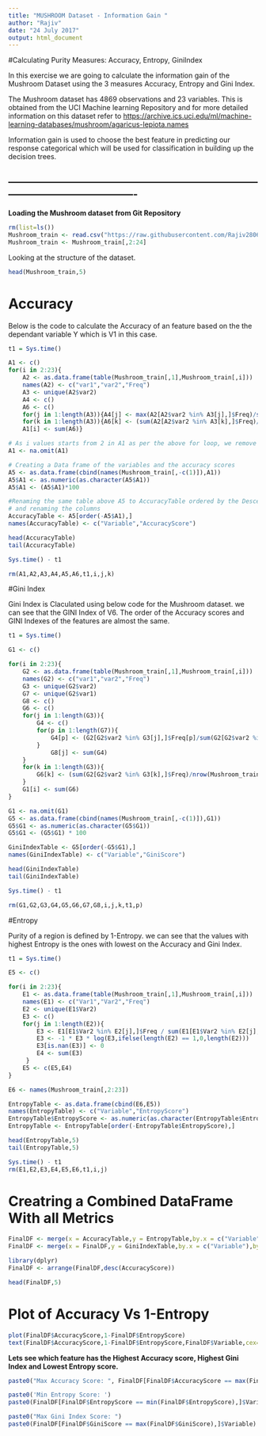 ---
title: "MUSHROOM Dataset - Information Gain "
author: "Rajiv"
date: "24 July 2017"
output: html_document
---

#Calculating Purity Measures: Accuracy, Entropy, GiniIndex  

In this exercise we are going to calculate the information gain of the Mushroom Dataset using the 3 measures Accuracy, Entropy and Gini Index.

The Mushroom dataset has 4869 observations and 23 variables. This is obtained from the UCI Machine learning Repository and for more detailed information on this dataset refer to <https://archive.ics.uci.edu/ml/machine-learning-databases/mushroom/agaricus-lepiota.names>

Information gain is used to choose the best feature in predicting our response categorical which will be used for classification in building up the decision trees.

-------------------------------------------------------------------------------------------------------------
-------------------------------------------------------------------------------------------------------------


**Loading the Mushroom dataset from Git Repository**

```{r ClearWorkspace}
rm(list=ls())
Mushroom_train <- read.csv("https://raw.githubusercontent.com/Rajiv2806/Mushroom-Dataset/master/Mushroom%20train.csv",header = T)
Mushroom_train <- Mushroom_train[,2:24]
```

Looking at the structure of the dataset.

```{r}
head(Mushroom_train,5)
```


# Accuracy 

Below is the code to calculate the Accuracy of an feature based on the the dependant variable Y which is V1 in this case. 

```{r CalculatingAccuracy}
t1 = Sys.time()

A1 <- c()
for(i in 2:23){ 
    A2 <- as.data.frame(table(Mushroom_train[,1],Mushroom_train[,i]))    
    names(A2) <- c("var1","var2","Freq")
    A3 <- unique(A2$var2)
    A4 <- c()
    A6 <- c()
    for(j in 1:length(A3)){A4[j] <- max(A2[A2$var2 %in% A3[j],]$Freq)/sum(A2[A2$var2 %in% A3[j],]$Freq)}
    for(k in 1:length(A3)){A6[k] <- (sum(A2[A2$var2 %in% A3[k],]$Freq)/nrow(Mushroom_train)) * A4[k]}
    A1[i] <- sum(A6)}

# As i values starts from 2 in A1 as per the above for loop, we remove the first value from A1
A1 <- na.omit(A1)

# Creating a Data frame of the variables and the accuracy scores
A5 <- as.data.frame(cbind(names(Mushroom_train[,-c(1)]),A1))
A5$A1 <- as.numeric(as.character(A5$A1))
A5$A1 <- (A5$A1)*100

#Renaming the same table above A5 to AccuracyTable ordered by the Descending values of their accuracy scores.
# and renaming the columns
AccuracyTable <- A5[order(-A5$A1),]
names(AccuracyTable) <- c("Variable","AccuracyScore")

head(AccuracyTable)
tail(AccuracyTable)

Sys.time() - t1

rm(A1,A2,A3,A4,A5,A6,t1,i,j,k)
```

#Gini Index

Gini Index is Claculated using below code for the Mushroom dataset. we can see that the GINI Index of V6. The order of the Accuracy scores and GINI Indexes of the features are almost the same.

```{r CalculatingGiniIndex}
t1 = Sys.time()

G1 <- c()

for(i in 2:23){ 
    G2 <- as.data.frame(table(Mushroom_train[,1],Mushroom_train[,i]))    
    names(G2) <- c("var1","var2","Freq")
    G3 <- unique(G2$var2)
    G7 <- unique(G2$var1)
    G8 <- c()
    G6 <- c()
    for(j in 1:length(G3)){ 
        G4 <- c()
        for(p in 1:length(G7)){
            G4[p] <- (G2[G2$var2 %in% G3[j],]$Freq[p]/sum(G2[G2$var2 %in% G3[j],]$Freq))^2
        }
            G8[j] <- sum(G4)
    }
    for(k in 1:length(G3)){
        G6[k] <- (sum(G2[G2$var2 %in% G3[k],]$Freq)/nrow(Mushroom_train)) * G8[k] 
    }        
    G1[i] <- sum(G6)
}

G1 <- na.omit(G1)
G5 <- as.data.frame(cbind(names(Mushroom_train[,-c(1)]),G1))
G5$G1 <- as.numeric(as.character(G5$G1))
G5$G1 <- (G5$G1) * 100

GiniIndexTable <- G5[order(-G5$G1),]
names(GiniIndexTable) <- c("Variable","GiniScore")

head(GiniIndexTable)
tail(GiniIndexTable)

Sys.time() - t1

rm(G1,G2,G3,G4,G5,G6,G7,G8,i,j,k,t1,p)
```

#Entropy

Purity of a region is defined by 1-Entropy. we can see that the values with highest Entropy is the ones with lowest on the Accuracy and Gini Index.

```{r CalculatingEntropy}
t1 = Sys.time()

E5 <- c()

for(i in 2:23){ 
    E1 <- as.data.frame(table(Mushroom_train[,1],Mushroom_train[,i]))
    names(E1) <- c("Var1","Var2","Freq")
    E2 <- unique(E1$Var2)
    E3 <- c()
    for(j in 1:length(E2)){ 
        E3 <- E1[E1$Var2 %in% E2[j],]$Freq / sum(E1[E1$Var2 %in% E2[j],]$Freq) 
        E3 <- -1 * E3 * log(E3,ifelse(length(E2) == 1,0,length(E2)))
        E3[is.nan(E3)] <- 0
        E4 <- sum(E3)
     }
    E5 <- c(E5,E4)
}

E6 <- names(Mushroom_train[,2:23])

EntropyTable <- as.data.frame(cbind(E6,E5))
names(EntropyTable) <- c("Variable","EntropyScore")
EntropyTable$EntropyScore <- as.numeric(as.character(EntropyTable$EntropyScore))*100
EntropyTable <- EntropyTable[order(-EntropyTable$EntropyScore),]

head(EntropyTable,5)
tail(EntropyTable,5)

Sys.time() - t1
rm(E1,E2,E3,E4,E5,E6,t1,i,j)
```


# Creatring a Combined DataFrame With all Metrics

```{r FinalDF, message=FALSE, warning=FALSE}
FinalDF <- merge(x = AccuracyTable,y = EntropyTable,by.x = c("Variable"),by.y = c("Variable"))
FinalDF <- merge(x = FinalDF,y = GiniIndexTable,by.x = c("Variable"),by.y = c("Variable"))

library(dplyr)
FinalDF <- arrange(FinalDF,desc(AccuracyScore))

head(FinalDF,5)
```

# Plot of Accuracy Vs 1-Entropy

```{r}
plot(FinalDF$AccuracyScore,1-FinalDF$EntropyScore)
text(FinalDF$AccuracyScore,1-FinalDF$EntropyScore,FinalDF$Variable,cex=0.9,pos=1,col="red")
```


**Lets see which feature has the Highest Accuracy score, Highest Gini Index and Lowest Entropy score.**

```{r, message=FALSE, warning=FALSE}
paste0("Max Accuracy Score: ", FinalDF[FinalDF$AccuracyScore == max(FinalDF$AccuracyScore),]$Variable)

paste0('Min Entropy Score: ')
paste0(FinalDF[FinalDF$EntropyScore == min(FinalDF$EntropyScore),]$Variable)

paste0("Max Gini Index Score: ")
paste0(FinalDF[FinalDF$GiniScore == max(FinalDF$GiniScore),]$Variable)
```


